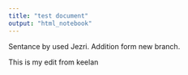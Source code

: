 ```yaml
---
title: "test document"
output: "html_notebook"
---
```


Sentance by used Jezri. 
Addition form new branch.

This is my edit from keelan
